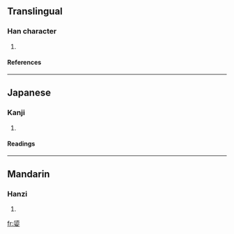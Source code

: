 {{see|嬃}}

==Translingual==
===Han character===
{{Han char|rn=38|rad=女|as=09|sn=12|four=|canj=竹人女 (HOV)}}
# {{defn|Han|sort=女09}}
====References====
{{Han ref|kx=0267.361|hdz=21067.031|uh=5AAD|ud=23213}}
----
==Japanese==
===Kanji===
{{ja-kanji|grade=|rs=女09}}
# {{defn|Japanese}} 
====Readings====
{{ja-readings|on=[[しゅ]] (shu)|kun=[[あね]] (ane)}}
----
==Mandarin==
===Hanzi===
{{cmn-hanzi|pin=[[xū]] ([[xu1]])|wg=hsü<sup>1</sup>}}
# {{defn|Mandarin}}

[[fr:媭]]